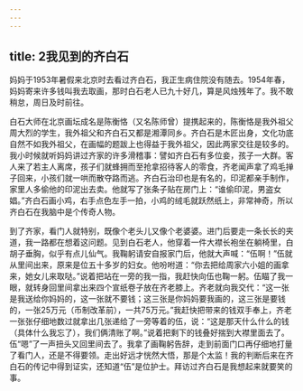 ```yaml
---
---
---
```

title: 2我见到的齐白石
---




妈妈于1953年暑假来北京时去看过齐白石，我正生病住院没有随去。1954年春，妈妈寄来许多钱叫我去取画，那时白石老人已九十好几，算是风烛残年了。我不敢稍怠，周日及时前往。

白石大师在北京画坛成名是陈衡恪（又名陈师曾）提携起来的，陈衡恪是我外祖父周大烈的学生，我外祖父和齐白石又都是湘潭同乡。齐白石是木匠出身，文化功底自然不如我外祖父，在画幅的题跋上也得益于我外祖父，因此两家交往是较多的。我小时候就听妈妈讲过齐家的许多滑稽事：譬如齐白石有多位妾，孩子一大群。客人来了若主人离席，孩子们就蜂拥而至抢拿招待客人的零食，齐老闻声拿了鸡毛掸子回来，小孩们就一哄而散夺路而逃。齐白石治印也是有名的，印泥都亲手制作，家里人多偷他的印泥出去卖。他就写了张条子贴在房门上：“谁偷印泥，男盗女娼。”齐白石画小鸡，右手点色左手一拍，小鸡的绒毛就跃然纸上，非常神奇，所以齐白石在我脑中是个传奇人物。

到了齐家，看门人就特别，既像个老头儿又像个老婆婆。进门后要走一条长长的夹道，我一路都在想着这问题。见到白石老人，他穿着一件大襟长袍坐在躺椅里，白胡子垂胸，似乎有点儿仙气。我鞠躬请安自报家门后，他就大声喊：“伍啊！”伍就从里间出来，原来是位五十多岁的妇女。他吩咐道：“你去把给周家六小姐的画拿来，她女儿来取哒。”说着把站在一旁的我一指，我赶快向伍也鞠一躬。伍瞄了我一眼，就转身回里间拿出来四个宣纸卷子放在齐老膝上。齐老就向我交代：“这一张是我送给你妈妈的，这一张就不要钱；这三张是你妈妈要我画的，这三张是要钱的，一张25万元（币制改革前），一共75万元。”我赶快把带来的钱双手奉上，齐老一张张仔细地数过就拿出几张递给了一旁等着的伍，说：“这是那天什么什么的钱（具体什么我忘了），我们俩清账了啊。”说着把剩下的钱叠好揣到大襟里面去了。伍“嗯”了一声扭头又回里间去了。我拿了画鞠躬告辞，走到前面门口再仔细地打量了看门人，还是不得要领。走出好远才恍然大悟，那是个太监！我的判断后来在齐白石的传记中得到证实，还知道“伍”是位护士。拜访过齐白石是我想起来就要笑的事。